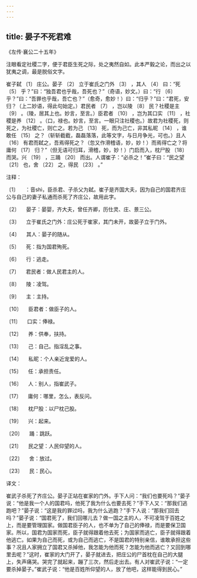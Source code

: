 ```yaml
---
---
---
```

title: 晏子不死君难
---




《左传·襄公二十五年》





注眼看定社稷二字，便于君臣生死之际，处之夷然自如。此本严毅之论，而出之以犹夷之调，最是脱俗文字。





崔子弑 〔1〕 庄公。晏子 〔2〕 立于崔氏之门外 〔3〕 ，其人 〔4〕 曰：“死 〔5〕 乎？”曰：“独吾君也乎哉，吾死也？”（奇语，妙文。）曰：“行 〔6〕 乎？”曰：“吾罪也乎哉，吾亡也？”（愈奇，愈妙！）曰：“归乎？”曰：“君死，安归？（上二妙语，得此句始定。）君民者 〔7〕 ，岂以陵 〔8〕 民？社稷是主 〔9〕 。（陵，居其上也。妙言，至言。）臣君者 〔10〕 ，岂为其口实 〔11〕 ，社稷是养 〔12〕 。（口，禄也。妙言，至言。一眼只注社稷也。）故君为社稷死，则死之，为社稷亡，则亡之。若为己 〔13〕 死，而为己亡，非其私昵 〔14〕 ，谁敢任 〔15〕 之？（斩斩截截，磊磊落落，此等文字，与日月争光，可也。）且人 〔16〕 有君而弑之，吾焉得死之？（忽又作滑稽语，妙，妙！）而焉得亡之？将庸何 〔17〕 归？”（但无语可归耳，滑稽，妙，妙！）门启而入，枕尸股 〔18〕 而哭。兴 〔19〕 ，三踊 〔20〕 而出。人谓崔子：“必杀之！”崔子曰：“民之望 〔21〕 也，舍 〔22〕 之，得民 〔23〕 。”

注释：

〔1〕 　：音shì，臣杀君、子杀父为弑。崔子是齐国大夫，因为自己的国君齐庄公与自己的妻子私通而杀死了齐庄公，故用此字。

〔2〕 　晏子：晏婴，齐大夫，曾任齐卿，历仕灵、庄、景三公。

〔3〕 　立于崔氏之门外：庄公死于崔家，其门未开，故晏子立于门外。

〔4〕 　其人：晏子的随从。

〔5〕 　死：指为国君殉死。

〔6〕 　行：逃走。

〔7〕 　君民者：做人民君主的人。

〔8〕 　陵：凌驾。

〔9〕 　主：主持。

〔10〕 　臣君者：做臣子的人。

〔11〕 　口实：俸禄。

〔12〕 　养：供奉，扶持。

〔13〕 　己：自己。指淫乱之事。

〔14〕 　私昵：个人亲近宠爱的人。

〔15〕 　任：承担责任。

〔16〕 　人：别人，指崔武子。

〔17〕 　庸何：哪里，怎么，表反问。

〔18〕 　枕尸股：以尸枕己股。

〔19〕 　兴：起来。

〔20〕 　踊：跳跃。

〔21〕 　民之望：人民仰望的人。

〔22〕 　舍：放过。

〔23〕 　民：民心。

译文：

崔武子杀死了齐庄公。晏子正站在崔家的门外。手下人问：“我们也要死吗？”晏子说：“他是我一个人的国君吗，他死了我为什么也要去死？”手下人又：“那我们逃跑吧？”晏子说：“这是我的罪过吗，我为什么逃跑？”手下人说：“那我们回去吗？”晏子说：“国君死了，我们回哪儿去？做一国之主的人，不可凌驾于百姓之上，而是要管理国家。做国君臣子的人，也不单为了自己的俸禄，而是要保卫国家。所以，国君为国家而死，臣子就得跟着他去死；为国家而逃亡，臣子就得跟着他逃亡。如果为自己而死，或为自己而逃亡，不是国君的特别亲信，谁敢承担这些事？况且人家拥立了国君又杀掉他，我怎能为他而死？怎能为他而逃亡？又回到哪里去呢？”这时，崔家的大门开了，晏子就进去，把庄公的尸首枕在自己的大腿上，失声痛哭。哭完了就起来，蹦了三次，然后走出去。有人对崔武子说：“一定要杀掉晏子。”崔武子说：“他是百姓所仰望的人，放了他吧，这样能得到民心。”